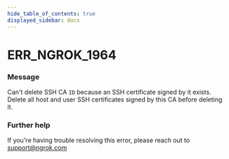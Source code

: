 ```yaml
---
hide_table_of_contents: true
displayed_sidebar: docs
---
```



# ERR_NGROK_1964

### Message

Can't delete SSH CA `ID` because an SSH certificate signed by it exists. Delete all host and user SSH certificates signed by this CA before deleting it.

<ErrorDetails error="err_ngrok_1964" />

### Further help

If you're having trouble resolving this error, please reach out to [support@ngrok.com](mailto:support@ngrok.com?subject=Help%20with%20ERR_NGROK_1964)
